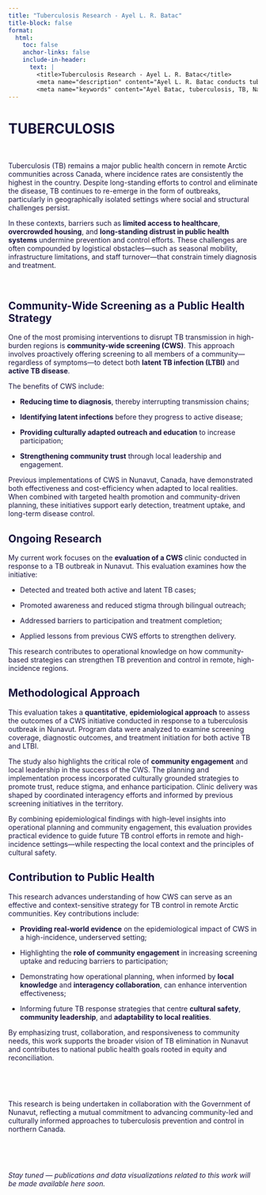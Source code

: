 ```yaml
---
title: "Tuberculosis Research - Ayel L. R. Batac"
title-block: false
format:
  html:
    toc: false
    anchor-links: false
    include-in-header:
      text: |
        <title>Tuberculosis Research - Ayel L. R. Batac</title>
        <meta name="description" content="Ayel L. R. Batac conducts tuberculosis research with a focus on public health, surveillance, and global health contexts." />
        <meta name="keywords" content="Ayel Batac, tuberculosis, TB, National Collaborating Centre for Infectious Diseases, NCCID, Public Health Agency of Canada, PHAC, public health, infectious diseases, surveillance, global health, STBBIs, HIV, knowledge translation, outbreak, Naujaat, Nunavut, Canada, Inuit, Arctic" />
---
```


# TUBERCULOSIS

$~$

Tuberculosis (TB) remains a major public health concern in remote Arctic communities across Canada, where incidence rates are consistently the highest in the country. Despite long-standing efforts to control and eliminate the disease, TB continues to re-emerge in the form of outbreaks, particularly in geographically isolated settings where social and structural challenges persist.

In these contexts, barriers such as **limited access to healthcare**, **overcrowded housing**, and **long-standing distrust in public health systems** undermine prevention and control efforts. These challenges are often compounded by logistical obstacles—such as seasonal mobility, infrastructure limitations, and staff turnover—that constrain timely diagnosis and treatment.

$~$

## Community-Wide Screening as a Public Health Strategy

One of the most promising interventions to disrupt TB transmission in high-burden regions is **community-wide screening (CWS)**. This approach involves proactively offering screening to all members of a community—regardless of symptoms—to detect both **latent TB infection (LTBI)** and **active TB disease**.

The benefits of CWS include:

- **Reducing time to diagnosis**, thereby interrupting transmission chains;


- **Identifying latent infections** before they progress to active disease;


- **Providing culturally adapted outreach and education** to increase participation;


- **Strengthening community trust** through local leadership and engagement.


Previous implementations of CWS in Nunavut, Canada, have demonstrated both effectiveness and cost-efficiency when adapted to local realities. When combined with targeted health promotion and community-driven planning, these initiatives support early detection, treatment uptake, and long-term disease control.

## Ongoing Research

My current work focuses on the **evaluation of a CWS** clinic conducted in response to a TB outbreak in Nunavut. This evaluation examines how the initiative:

- Detected and treated both active and latent TB cases;


- Promoted awareness and reduced stigma through bilingual outreach;


- Addressed barriers to participation and treatment completion;


- Applied lessons from previous CWS efforts to strengthen delivery.


This research contributes to operational knowledge on how community-based strategies can strengthen TB prevention and control in remote, high-incidence regions.

## Methodological Approach

This evaluation takes a **quantitative**, **epidemiological approach** to assess the outcomes of a CWS initiative conducted in response to a tuberculosis outbreak in Nunavut. Program data were analyzed to examine screening coverage, diagnostic outcomes, and treatment initiation for both active TB and LTBI.

The study also highlights the critical role of **community engagement** and local leadership in the success of the CWS. The planning and implementation process incorporated culturally grounded strategies to promote trust, reduce stigma, and enhance participation. Clinic delivery was shaped by coordinated interagency efforts and informed by previous screening initiatives in the territory.

By combining epidemiological findings with high-level insights into operational planning and community engagement, this evaluation provides practical evidence to guide future TB control efforts in remote and high-incidence settings—while respecting the local context and the principles of cultural safety.

## Contribution to Public Health

This research advances understanding of how CWS can serve as an effective and context-sensitive strategy for TB control in remote Arctic communities. Key contributions include:

- **Providing real-world evidence** on the epidemiological impact of CWS in a high-incidence, underserved setting;

- Highlighting the **role of community engagement** in increasing screening uptake and reducing barriers to participation;

- Demonstrating how operational planning, when informed by **local knowledge** and **interagency collaboration**, can enhance intervention effectiveness;

- Informing future TB response strategies that centre **cultural safety**, **community leadership**, and **adaptability to local realities**.

By emphasizing trust, collaboration, and responsiveness to community needs, this work supports the broader vision of TB elimination in Nunavut and contributes to national public health goals rooted in equity and reconciliation.

$~$

$~$

This research is being undertaken in collaboration with the Government of Nunavut, reflecting a mutual commitment to advancing community-led and culturally informed approaches to tuberculosis prevention and control in northern Canada.

$~$

$~$

*Stay tuned — publications and data visualizations related to this work will be made available here soon.*

<style>
  h1, h2, h3, p {
    color: #1B153E;
  }
</style>
